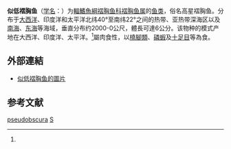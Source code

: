 {{Speciesbox
| name = 似低褶胸鱼
| status = NE
| status_system = IUCN3.1
| image = 
| genus = Sternoptyx
| species = pseudobscura
| authority = (Baird, 1971)<ref name='id5475'>{{cite web| url =http://www.bioinfo.cn/db05/BjdwSpecies.php?action=view&id=5475| title =似低褶胸鱼| work =《中国动物物种编目数据库》| publisher =中国科学院微生物研究所| author =中国科学院动物研究所| accessdate =2009-04-11| deadurl =yes| archiveurl =https://web.archive.org/web/20160305053759/http://www.bioinfo.cn/db05/BjdwSpecies.php?action=view&id=5475| archivedate =2016-03-05}}</ref>
| synonyms = *''Sternopteryx pseudobscura, Baird, 1971''
}}

'''似低褶胸鱼'''（[[学名|学名]]：{{lang|la|''Sternoptyx pseudobscura''}}）为[[輻鰭魚綱|輻鰭魚綱]][[褶胸鱼科|褶胸鱼科]][[褶胸鱼属|褶胸鱼属]]的[[鱼类|鱼类]]，俗名高星褶胸鱼。分布于[[大西洋|大西洋]]、印度洋和太平洋北纬40°至南纬22°之间的热带、亚热带深海区以及[[南海|南海]]、[[东海|东海]]等海域，垂直分布约2000-0公尺，體長可達6公分。该物种的模式产地在大西洋、印度洋、太平洋。<ref name='id5475'/>屬肉食性，以[[橈腳類|橈腳類]]、[[磷蝦|磷蝦]]及[[十足目|十足目]]等為食。

== 外部連結 ==
* [http://www.fishbase.org/Photos/ThumbnailsSummary.php?ID=10166 似低褶胸鱼的圖片]{{Wayback|url=http://www.fishbase.org/Photos/ThumbnailsSummary.php?ID=10166 |date=20150201201431 }}

== 参考文献 ==
{{reflist}}

{{Wikispecies|Sternoptyx pseudobscura}}
{{Taxonbar|from=Q281408}}

[[Category:褶胸鱼属|pseudobscura]]
[[Category:1971年描述的鱼类|S]]